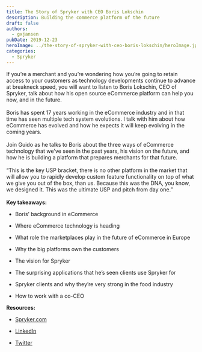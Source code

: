 ```yaml
---
title: The Story of Spryker with CEO Boris Lokschin
description: Building the commerce platform of the future
draft: false
authors:
  - gxjansen
pubDate: 2019-12-23
heroImage: ../the-story-of-spryker-with-ceo-boris-lokschin/heroImage.jpeg
categories:
  - Spryker
---
```

If you’re a merchant and you’re wondering how you’re going to retain access to your customers as technology developments continue to advance at breakneck speed, you will want to listen to Boris Lokschin, CEO of Spryker, talk about how his open source eCommerce platform can help you now, and in the future.\
\
Boris has spent 17 years working in the eCommerce industry and in that time has seen multiple tech system evolutions. I talk with him about how eCommerce has evolved and how he expects it will keep evolving in the coming years.\
\
Join Guido as he talks to Boris about the three ways of eCommerce technology that we've seen in the past years, his vision on the future, and how he is building a platform that prepares merchants for that future.\
\
“This is the key USP bracket, there is no other platform in the market that will allow you to rapidly develop custom feature functionality on top of what we give you out of the box, than us. Because this was the DNA, you know, we designed it. This was the ultimate USP and pitch from day one.”\
\
**Key takeaways:**

* Boris’ background in eCommerce

* Where eCommerce technology is heading

* What role the marketplaces play in the future of eCommerce in Europe

* Why the big platforms own the customers

* The vision for Spryker

* The surprising applications that he’s seen clients use Spryker for

* Spryker clients and why they’re very strong in the food industry

* How to work with a co-CEO

**Resources:**

* [Spryker.com](https://spryker.com/)

* [LinkedIn](https://www.linkedin.com/in/boris-lokschin-aba53013)

* [Twitter](https://www.x.com/Boris_Lokschin)
